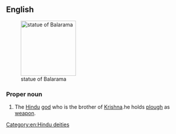 ==English==
[[File:Balarama statue.JPG|thumb|right|150px|statue of Balarama]]
===Proper noun===
{{wikipedia}}
{{en-proper noun}}

# {{context|Hinduism|lang=en}} The [[Hindu]] [[god]] who is the brother of [[Krishna]].he holds [[plough]] as [[weapon]].


[[Category:en:Hindu deities]]